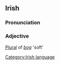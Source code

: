 ==Irish==
===Pronunciation===
{{IPA|[&#712;bog&#601;]}}

===Adjective===
[[Plural]] of ''[[bog#Irish|bog]]'' 'soft'

[[Category:Irish language]]